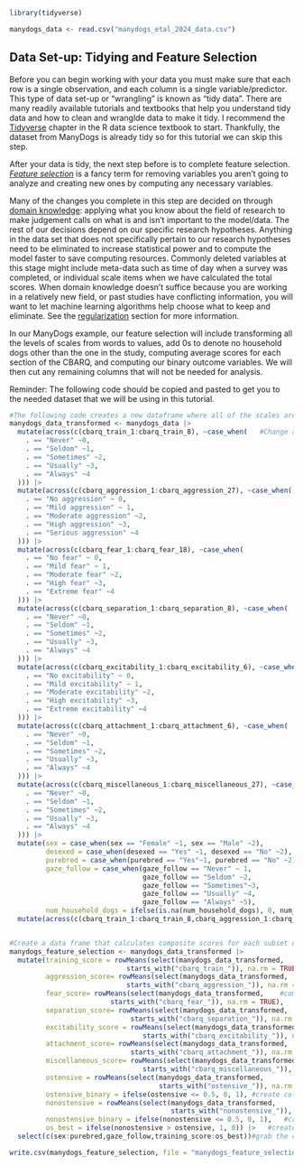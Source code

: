 ```r
library(tidyverse)

manydogs_data <- read.csv("manydogs_etal_2024_data.csv")
```

## Data Set-up: Tidying and Feature Selection

Before you can begin working with your data you must make sure that each row is a single observation, and each column is a single variable/predictor. This type of data set-up or "wrangling" is known as "tidy data". There are many readily available tutorials and textbooks that help you understand tidy data and how to clean and wranglde data to make it tidy. I recommend the [Tidyverse](https://r4ds.had.co.nz/tidy-data.html) chapter in the R data science textbook to start. Thankfully, the dataset from ManyDogs is already tidy so for this tutorial we can skip this step.

After your data is tidy, the next step before is to complete feature selection. [*Feature selection*](#feature) is a fancy term for removing variables you aren't going to analyze and creating new ones by computing any necessary variables.

Many of the changes you complete in this step are decided on through [domain knowledge](https://corporatefinanceinstitute.com/resources/data-science/domain-knowledge-data-science/): applying what you know about the field of research to make judgement calls on what is and isn't important to the model/data. The rest of our decisions depend on our specific research hypotheses. Anything in the data set that does not specifically pertain to our research hypotheses need to be eliminated to increase statistical power and to compute the model faster to save computing resources. Commonly deleted variables at this stage might include meta-data such as time of day when a survey was completed, or individual scale items when we have calculated the total scores. When domain knowledge doesn't suffice because you are working in a relatively new field, or past studies have conflicting information, you will want to let machine learning algorithms help choose what to keep and eliminate. See the [regularization](#regularization) section for more information.

In our ManyDogs example, our feature selection will include transforming all the levels of scales from words to values, add 0s to denote no household dogs other than the one in the study, computing average scores for each section of the CBARQ, and computing our binary outcome variables. We will then cut any remaining columns that will not be needed for analysis.

Reminder: The following code should be copied and pasted to get you to the needed dataset that we will be using in this tutorial.

```r

#The following code creates a new dataframe where all of the scales are changed from words to numbers so they can be used as discrete categorical data in the models we will create in this tutorial
manydogs_data_transformed <- manydogs_data |>
  mutate(across(c(cbarq_train_1:cbarq_train_8), ~case_when(   #Change all scales from words to numbers
    . == "Never" ~0,
    . == "Seldom" ~1,
    . == "Sometimes" ~2,
    . == "Usually" ~3,
    . == "Always" ~4
  ))) |> 
  mutate(across(c(cbarq_aggression_1:cbarq_aggression_27), ~case_when(
    . == "No aggression" ~ 0, 
    . == "Mild aggression" ~ 1,
    . == "Moderate aggression" ~2,
    . == "High aggression" ~3, 
    . == "Serious aggression" ~4
  ))) |> 
  mutate(across(c(cbarq_fear_1:cbarq_fear_18), ~case_when(
    . == "No fear" ~ 0, 
    . == "Mild fear" ~ 1,
    . == "Moderate fear" ~2,
    . == "High fear" ~3, 
    . == "Extreme fear" ~4
  ))) |> 
  mutate(across(c(cbarq_separation_1:cbarq_separation_8), ~case_when(
    . == "Never" ~0,
    . == "Seldom" ~1,
    . == "Sometimes" ~2,
    . == "Usually" ~3,
    . == "Always" ~4
  ))) |> 
  mutate(across(c(cbarq_excitability_1:cbarq_excitability_6), ~case_when(
    . == "No excitability" ~ 0, 
    . == "Mild excitability" ~ 1,
    . == "Moderate excitability" ~2,
    . == "High excitability" ~3, 
    . == "Extreme excitability" ~4
  ))) |> 
  mutate(across(c(cbarq_attachment_1:cbarq_attachment_6), ~case_when(
    . == "Never" ~0,
    . == "Seldom" ~1,
    . == "Sometimes" ~2,
    . == "Usually" ~3,
    . == "Always" ~4
  ))) |> 
  mutate(across(c(cbarq_miscellaneous_1:cbarq_miscellaneous_27), ~case_when(
    . == "Never" ~0,
    . == "Seldom" ~1,
    . == "Sometimes" ~2,
    . == "Usually" ~3,
    . == "Always" ~4
  ))) |> 
  mutate(sex = case_when(sex == "Female" ~1, sex == "Male" ~2),
         desexed = case_when(desexed == "Yes" ~1, desexed == "No" ~2),
         purebred = case_when(purebred == "Yes"~1, purebred == "No" ~2),
         gaze_follow = case_when(gaze_follow == "Never" ~ 1, 
                                 gaze_follow == "Seldom" ~2,
                                 gaze_follow == "Sometimes"~3,
                                 gaze_follow == "Usually" ~4,
                                 gaze_follow == "Always" ~5),
         num_household_dogs = ifelse(is.na(num_household_dogs), 0, num_household_dogs)) |>  #add 0s to indicate when no other dogs were in the household
  mutate(across(c(cbarq_train_1:cbarq_train_8,cbarq_aggression_1:cbarq_miscellaneous_27), as.numeric))  #change character columns to numeric columns so R understand how to use them


#Create a data frame that calculates composite scores for each subset of the scale and computes our three binary outcome variables
manydogs_feature_selection <- manydogs_data_transformed |> 
  mutate(training_score = rowMeans(select(manydogs_data_transformed,   #compute average scores of training
                             starts_with("cbarq_train_")), na.rm = TRUE),
         aggression_score= rowMeans(select(manydogs_data_transformed,   #compute average scores of aggression
                             starts_with("cbarq_aggression_")), na.rm = TRUE),
         fear_score= rowMeans(select(manydogs_data_transformed,    #compute average scores of fear
                         starts_with("cbarq_fear_")), na.rm = TRUE),
         separation_score= rowMeans(select(manydogs_data_transformed,    ##compute average scores of separation issues
                              starts_with("cbarq_separation_")), na.rm = TRUE),
         excitability_score = rowMeans(select(manydogs_data_transformed,    #compute average scores of excitability
                                 starts_with("cbarq_excitability_")), na.rm = TRUE),
         attachment_score= rowMeans(select(manydogs_data_transformed,     #compute average scores of attachment
                              starts_with("cbarq_attachment_")), na.rm = TRUE),
         miscellaneous_score= rowMeans(select(manydogs_data_transformed,    #compute average scores of miscellaneous behavior issues
                                 starts_with("cbarq_miscellaneous_")), na.rm = TRUE),
         ostensive = rowMeans(select(manydogs_data_transformed, 
                                     starts_with("ostensive_")), na.rm = TRUE), #create proportion correct on ostensive task
         ostensive_binary = ifelse(ostensive <= 0.5, 0, 1), #create column that notes if a dog performed over or under chance at the ostensive task
         nonostensive = rowMeans(select(manydogs_data_transformed,
                                        starts_with("nonostensive_")), na.rm = TRUE), #create proportion correct on nonostensive task
         nonostensive_binary = ifelse(nonostensive <= 0.5, 0, 1),   #create column that notes if a dog performed over or under chance at the nonostensive task
         os_best = ifelse(nonostensive > ostensive, 1, 0)) |>   #create column that notes if the dog was better at the nonostensive task
  select(c(sex:purebred,gaze_follow,training_score:os_best))#grab the columns we will be using for the analysis in this tutorial

```

```r
write.csv(manydogs_feature_selection, file = "manydogs_feature_selection.csv")
```
